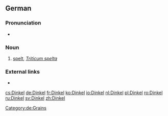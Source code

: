 ==German==
{{wikipedia|lang=de}}
===Pronunciation===
* {{audio|De-Dinkel.ogg|Audio|lang=de}}

===Noun===
{{de-noun|m|Dinkels|Dinkel}}
# [[spelt#Etymology_2|spelt]], ''[[Triticum spelta]]''
===External links===
* {{R:Duden}}

[[Category:de:Grains]]

[[cs:Dinkel]]
[[de:Dinkel]]
[[fr:Dinkel]]
[[ko:Dinkel]]
[[io:Dinkel]]
[[nl:Dinkel]]
[[pl:Dinkel]]
[[ro:Dinkel]]
[[ru:Dinkel]]
[[sv:Dinkel]]
[[zh:Dinkel]]